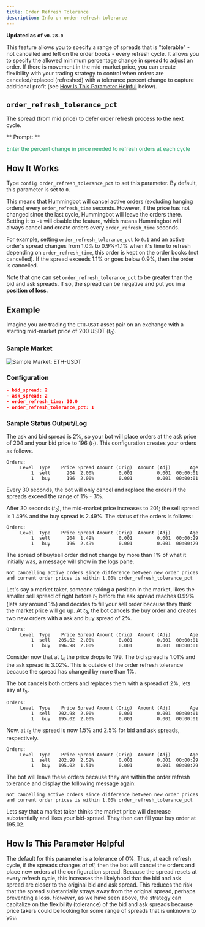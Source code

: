 ```yaml
---
title: Order Refresh Tolerance
description: Info on order refresh tolerance
---
```


**Updated as of `v0.28.0`**

This feature allows you to specify a range of spreads that is "tolerable" - not cancelled and left on the order books - every refresh cycle. It allows you to specify the allowed minimum percentage change in spread to adjust an order. If there is movement in the mid-market price, you can create flexibility with your trading strategy to control when orders are canceled/replaced (refreshed) with a tolerance percent change to capture additional profit (see [How Is This Parameter Helpful](#how-is-this-parameter-helpful) below).

## `order_refresh_tolerance_pct`

The spread (from mid price) to defer order refresh process to the next cycle.

** Prompt: **

<div style={{ padding: "10px 20px", backgroundColor: "#1c1c1c" }}>
  <font color="#20a26a">
    Enter the percent change in price needed to refresh orders at each cycle
  </font>
</div>

## How It Works

Type `config order_refresh_tolerance_pct` to set this parameter. By default, this parameter is set to `0`.

This means that Hummingbot will cancel active orders (excluding hanging orders) every `order_refresh_time` seconds. However, if the price has not changed since the last cycle, Hummingbot will leave the orders there. Setting it to `-1` will disable the feature, which means Hummingbot will always cancel and create orders every `order_refresh_time` seconds.

For example, setting `order_refresh_tolerance_pct` to `0.1` and an active order's spread changes from 1.0% to 0.9%-1.1% when it's time to refresh depending on `order_refresh_time`, this order is kept on the order books (not cancelled). If the spread exceeds 1.1% or goes below 0.9%, then the order is cancelled.

Note that one can set `order_refresh_tolerance_pct` to be greater than the bid and ask spreads. If so, the spread can be negative and put you in a **position of loss**.

## Example

Imagine you are trading the `ETH-USDT` asset pair on an exchange with a starting mid-market price of 200 USDT ($t_0$).

### Sample Market

![Sample Market: ETH-USDT](/img/order_refresh_tolerance_sample_market.png)

### Configuration

```json
- bid_spread: 2
- ask_spread: 2
- order_refresh_time: 30.0
- order_refresh_tolerance_pct: 1
```

### Sample Status Output/Log

The ask and bid spread is 2%, so your bot will place orders at the ask price of 204 and your bid price to 196 ($t_1$). This configuration creates your orders as follows.

```
Orders:
     Level  Type    Price Spread Amount (Orig)  Amount (Adj)  	   Age
         1  sell      204  2.00%         0.001         0.001  00:00:01
         1   buy      196  2.00%         0.001         0.001  00:00:01
```

Every 30 seconds, the bot will only cancel and replace the orders if the spreads exceed the range of 1% - 3%.

After 30 seconds ($t_2$), the mid-market price increases to 201; the sell spread is 1.49% and the buy spread is 2.49%. The status of the orders is follows:

```
Orders:
     Level  Type    Price Spread Amount (Orig)  Amount (Adj)  	   Age
         1  sell      204  1.49%         0.001         0.001  00:00:29
         1   buy      196  2.49%         0.001         0.001  00:00:29
```

The spread of buy/sell order did not change by more than 1% of what it initially was, a message will show in the logs pane.

```
Not cancelling active orders since difference between new order prices
and current order prices is within 1.00% order_refresh_tolerance_pct
```

Let's say a market taker, someone taking a position in the market, likes the smaller sell spread of right before $t_3$ before the ask spread reaches 0.99% (lets say around 1%) and decides to fill your sell order because they think the market price will go up. At $t_3$, the bot cancels the buy order and creates two new orders with a ask and buy spread of 2%.

```
Orders:
     Level  Type    Price Spread Amount (Orig)  Amount (Adj)  	   Age
         1  sell   205.02  2.00%         0.001         0.001  00:00:01
         1   buy   196.98  2.00%         0.001         0.001  00:00:01
```

Consider now that at $t_4$ the price drops to 199. The bid spread is 1.01% and the ask spread is 3.02%. This is outside of the order refresh tolerance because the spread has changed by more than 1%.

The bot cancels both orders and replaces them with a spread of 2%, lets say at $t_5$.

```
Orders:
     Level  Type    Price Spread Amount (Orig)  Amount (Adj)  	   Age
         1  sell   202.98  2.00%         0.001         0.001  00:00:01
         1   buy   195.02  2.00%         0.001         0.001  00:00:01
```

Now, at $t_6$ the spread is now 1.5% and 2.5% for bid and ask spreads, respectively.

```
Orders:
     Level  Type    Price Spread Amount (Orig)  Amount (Adj)  	   Age
         1  sell   202.98  2.52%         0.001         0.001  00:00:29
         1   buy   195.02  1.51%         0.001         0.001  00:00:29
```

The bot will leave these orders because they are within the order refresh tolerance and display the following message again:

```
Not cancelling active orders since difference between new order prices
and current order prices is within 1.00% order_refresh_tolerance_pct
```

Lets say that a market taker thinks the market price will decrease substantially and likes your bid-spread. They then can fill your buy order at 195.02.

## How Is This Parameter Helpful

The default for this parameter is a tolerance of 0%. Thus, at each refresh cycle, if the spreads changes _at all_, then the bot will cancel the orders and place new orders at the configuration spread. Because the spread resets at every refresh cycle, this increases the likelyhood that the bid and ask spread are closer to the original bid and ask spread. This reduces the risk that the spread substantially strays away from the original spread, perhaps preventing a loss. _However_, as we have seen above, the strategy can capitalize on the flexibility (tolerance) of the bid and ask spreads because price takers could be looking for some range of spreads that is unknown to you.
